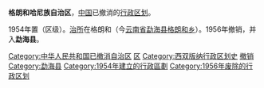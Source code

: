 '''格朗和哈尼族自治区'''，[[中国|中国]]已撤消的[[行政区划|行政区划]]。

1954年置（区级）。[[治所|治所]]在格朗和（今[[云南省|云南省]][[勐海县|勐海县]][[格朗和乡|格朗和乡]]）。1956年撤销，并入'''勐海县'''。 

{{中华人民共和国行政区划小作品}}
{{DEFAULTSORT:G}}
[[Category:中华人民共和国已撤消自治区|Category:中华人民共和国已撤消自治区]]
[[Category:已撤消的中华人民共和国云南行政区划|区]]
[[Category:西双版纳行政区划史|Category:西双版纳行政区划史]]
[[Category:中国哈尼族自治地方|撤销]]
[[Category:勐海县|Category:勐海县]]
[[Category:1954年建立的行政區劃|Category:1954年建立的行政區劃]]
[[Category:1956年废除的行政区划|Category:1956年废除的行政区划]]